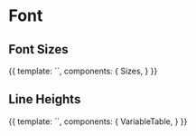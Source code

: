 
<Meta 
	title="Styleguide/Font" 
/>

# Font

## Font Sizes

<Canvas>
	<Story name="font-size">
		{{
		template: `<sizes :variables="['--font-size-2xs','--font-size-xs','--font-size-s','--font-size-m','--font-size-l','--font-size-xl','--font-size-2xl']" attr="font-size" />`,
		components: {
			Sizes,
		}
		}}
	</Story>
</Canvas>

## Line Heights

<Canvas>
	<Story name="line-height">
		{{
		template: `<variable-table :variables="['--font-line-height-compact','--font-line-height-regular','--font-line-height-loose','--font-line-height-xloose']" />`,
		components: {
			VariableTable,
		}
		}}
	</Story>
</Canvas>
